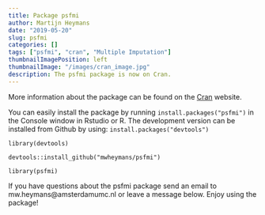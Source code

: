 ```yaml
---
title: Package psfmi 
author: Martijn Heymans
date: "2019-05-20"
slug: psfmi
categories: []
tags: ["psfmi", "cran", "Multiple Imputation"]
thumbnailImagePosition: left
thumbnailImage: "/images/cran_image.jpg"
description: The psfmi package is now on Cran.
---
```


More information about the package can be found on the [Cran](https://CRAN.R-project.org/package=psfmi){target="_blank"} website.

You can easily install the package by running `install.packages("psfmi")` in the Console window in Rstudio or R. The development version can be installed from Github by using:
`install.packages("devtools")`

`library(devtools)`

`devtools::install_github("mwheymans/psfmi")`

`library(psfmi)`

If you have questions about the psfmi package send an email to mw.heymans@amsterdamumc.nl or leave a message below. Enjoy using the package!

